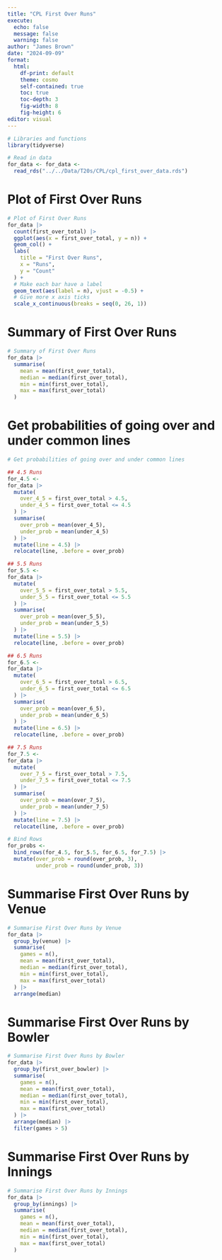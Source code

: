 ```yaml
---
title: "CPL First Over Runs"
execute:
  echo: false
  message: false
  warning: false
author: "James Brown"
date: "2024-09-09"
format:
  html:
    df-print: default
    theme: cosmo
    self-contained: true
    toc: true
    toc-depth: 3
    fig-width: 8
    fig-height: 6
editor: visual
---
```


```r
# Libraries and functions
library(tidyverse)

# Read in data
for_data <- for_data <-
  read_rds("../../Data/T20s/CPL/cpl_first_over_data.rds")
```

# Plot of First Over Runs

```r
# Plot of First Over Runs
for_data |> 
  count(first_over_total) |>
  ggplot(aes(x = first_over_total, y = n)) +
  geom_col() +
  labs(
    title = "First Over Runs",
    x = "Runs",
    y = "Count"
  ) +
  # Make each bar have a label
  geom_text(aes(label = n), vjust = -0.5) +
  # Give more x axis ticks
  scale_x_continuous(breaks = seq(0, 26, 1))
```

# Summary of First Over Runs

```r
# Summary of First Over Runs
for_data |> 
  summarise(
    mean = mean(first_over_total),
    median = median(first_over_total),
    min = min(first_over_total),
    max = max(first_over_total)
  )
```

# Get probabilities of going over and under common lines

```r
# Get probabilities of going over and under common lines

## 4.5 Runs
for_4.5 <-
for_data |> 
  mutate(
    over_4_5 = first_over_total > 4.5,
    under_4_5 = first_over_total <= 4.5
  ) |> 
  summarise(
    over_prob = mean(over_4_5),
    under_prob = mean(under_4_5)
  ) |> 
  mutate(line = 4.5) |> 
  relocate(line, .before = over_prob)

## 5.5 Runs
for_5.5 <-
for_data |> 
  mutate(
    over_5_5 = first_over_total > 5.5,
    under_5_5 = first_over_total <= 5.5
  ) |> 
  summarise(
    over_prob = mean(over_5_5),
    under_prob = mean(under_5_5)
  ) |> 
  mutate(line = 5.5) |> 
  relocate(line, .before = over_prob)

## 6.5 Runs
for_6.5 <-
for_data |> 
  mutate(
    over_6_5 = first_over_total > 6.5,
    under_6_5 = first_over_total <= 6.5
  ) |> 
  summarise(
    over_prob = mean(over_6_5),
    under_prob = mean(under_6_5)
  ) |> 
  mutate(line = 6.5) |> 
  relocate(line, .before = over_prob)

## 7.5 Runs
for_7.5 <-
for_data |> 
  mutate(
    over_7_5 = first_over_total > 7.5,
    under_7_5 = first_over_total <= 7.5
  ) |> 
  summarise(
    over_prob = mean(over_7_5),
    under_prob = mean(under_7_5)
  ) |> 
  mutate(line = 7.5) |> 
  relocate(line, .before = over_prob)

# Bind Rows
for_probs <-
  bind_rows(for_4.5, for_5.5, for_6.5, for_7.5) |>
  mutate(over_prob = round(over_prob, 3),
         under_prob = round(under_prob, 3))
```

# Summarise First Over Runs by Venue

```r
# Summarise First Over Runs by Venue
for_data |> 
  group_by(venue) |> 
  summarise(
    games = n(),
    mean = mean(first_over_total),
    median = median(first_over_total),
    min = min(first_over_total),
    max = max(first_over_total)
  ) |> 
  arrange(median)
```

# Summarise First Over Runs by Bowler

```r
# Summarise First Over Runs by Bowler
for_data |> 
  group_by(first_over_bowler) |> 
  summarise(
    games = n(),
    mean = mean(first_over_total),
    median = median(first_over_total),
    min = min(first_over_total),
    max = max(first_over_total)
  ) |> 
  arrange(median) |> 
  filter(games > 5)
```

# Summarise First Over Runs by Innings

```r
# Summarise First Over Runs by Innings
for_data |> 
  group_by(innings) |> 
  summarise(
    games = n(),
    mean = mean(first_over_total),
    median = median(first_over_total),
    min = min(first_over_total),
    max = max(first_over_total)
  )
```
